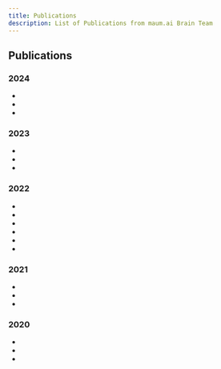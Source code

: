 ```yaml
---
title: Publications
description: List of Publications from maum.ai Brain Team
---
```





<!-- ![maum.ai Logo](assets/maumai_BI.png) -->
## Publications

### 2024
<section id="activities" className={styles.category}>
    <ul className={styles.publications}>
        <li>
            <features.ConferenceItem conference="Interspeech"/>
            <features.PaperTitle paperLink="https://arxiv.org/abs/2406.06111" title="JenGAN: Stacked Shifted Filters in GAN-Based Speech Synthesis"/>
            <features.AuthorItem authors={["Hyunjae Cho", "Junhyeok Lee", "Wonbin Jung"]} numFirstAuthor={2} isBrainTeam={[true, true, true]}/>
            <features.PaperDescription preview="Non-autoregressive GAN-based neural vocoders are widely used due to their fast inference speed and high perceptual quality. "
            description="However, they often suffer from audible artifacts such as tonal artifacts in their generated results. Therefore, we propose JenGAN, a new training strategy that involves stacking shifted low-pass filters to ensure the shift-equivariant property. This method helps prevent aliasing and reduce artifacts while preserving the model structure used during inference. In our experimental evaluation, JenGAN consistently enhances the performance of vocoder models, yielding significantly superior scores across the majority of evaluation metrics."/>
        </li>
        <li>
            <features.ConferenceItem conference="ICASSP"/>
            <features.PaperTitle paperLink="https://arxiv.org/abs/2401.17690" title="EnCLAP: Combining Neural Audio Codec and Audio-Text Joint Embedding for Automated Audio Captioning"/>
            <features.AuthorItem authors={["Jaeyeon Kim", "Jaeyoon Jung", "Jinjoo Lee", "Sang Hoon Woo"]} numFirstAuthor={1} isBrainTeam={[true, true, true, false]}/>
            <features.PaperDescription preview="We propose EnCLAP, a novel framework for automated audio captioning. "
            description="EnCLAP employs two acoustic representation models, EnCodec and CLAP, along with a pretrained language model, BART. We also introduce a new training objective called masked codec modeling that improves acoustic awareness of the pretrained language model. Experimental results on AudioCaps and Clotho demonstrate that our model surpasses the performance of baseline models. Source code will be available at https://github.com/jaeyeonkim99/EnCLAP. An online demo is available at https://huggingface.co/spaces/enclap-team/enclap."/>
            <features.GithubItem link="https://github.com/jaeyeonkim99/EnCLAP" />
            <features.DemoItem link="https://huggingface.co/spaces/enclap-team/enclap" />
        </li>
        <li>
            <features.ConferenceItem conference="ICASSP"/>
            <features.PaperTitle paperLink="https://arxiv.org/abs/2402.01298" title="Learning Semantic Information from Raw Audio Signal Using Both Contextual and Phonetic Representations"/>
            <features.AuthorItem authors={["Jaeyeon Kim", "Injune Hwang", "Kyogu Lee"]} numFirstAuthor={1} isBrainTeam={[true, false, false]}/>
            <features.PaperDescription preview="We propose a framework to learn semantics from raw audio signals using two types of representations, encoding contextual and phonetic information respectively."
            description=" Specifically, we introduce a speech-to-unit processing pipeline that captures two types of representations with different time resolutions. For the language model, we adopt a dual-channel architecture to incorporate both types of representation. We also present new training objectives, masked context reconstruction and masked context prediction, that push models to learn semantics effectively. Experiments on the sSIMI metric of Zero Resource Speech Benchmark 2021 and Fluent Speech Command dataset show our framework learns semantics better than models trained with only one type of representation."/>
        </li>
    </ul>
</section>

### 2023

<section id="activities" className={styles.category}>
    <ul className={styles.publications}>
        <li>
            <features.ConferenceItem conference="ICML Workshop"/>
            <features.PaperTitle paperLink="https://arxiv.org/abs/2302.12391" title="PITS: Variational Pitch Inference without Fundamental Frequency for End-to-End Pitch-controllable TTS"/>
            <features.AuthorItem authors={["Junhyeok Lee", "Wonbin Jung", "Hyungjae Cho", "Jaeyeon Kim", "Jaehwan Kim"]} numFirstAuthor={1} isBrainTeam={[true, true, true, true, true]}/>
            <features.PaperDescription preview="Previous pitch-controllable text-to-speech (TTS) models rely on directly modeling fundamental frequency, leading to low variance in synthesized speech."
            description="To address this issue, we propose PITS, an end-to-end pitch-controllable TTS model that utilizes variational inference to model pitch. Based on VITS, PITS incorporates the Yingram encoder, the Yingram decoder, and adversarial training of pitch-shifted synthesis to achieve pitch-controllability. Experiments demonstrate that PITS generates high-quality speech that is indistinguishable from ground truth speech and has high pitch-controllability without quality degradation."/>
            <features.GithubItem link="https://github.com/anonymous-pits/pits" />
            <features.DemoItem link="https://huggingface.co/spaces/anonymous-pits/pits" />
        </li>
        <li>
            <features.ConferenceItem conference="ICML Workshop"/>
            <features.PaperTitle paperLink="https://openreview.net/forum?id=qL47xtuEuv" title="E3-VITS: Emotional End-to-End TTS with Cross-speaker Style Transfer"/>
            <features.AuthorItem authors={["Wonbin Jung", "Junhyeok Lee"]} numFirstAuthor={1} isBrainTeam={[true, true]}/>
            <features.PaperDescription preview="Since previous emotional TTS models are based on a two-stage pipeline or additional labels, their training process is complex and requires a high labeling cost. "
            description="To deal with this problem, this paper presents E3-VITS, an end-to-end emotional TTS model that addresses the limitations of existing models. E3-VITS synthesizes high-quality speeches for multi-speaker conditions, supports both reference speech and textual description-based emotional speech synthesis, and enables cross-speaker emotion transfer with a disjoint dataset. To implement E3-VITS, we propose batch-permuted style perturbation, which generates audio samples with unpaired emotion to increase the quality of cross-speaker emotion transfer. Results show that E3-VITS outperforms the baseline model in terms of naturalness, speaker and emotion similarity, and inference speed."/>
            <features.GithubItem link="https://github.com/Wonbin-Jung/e3-vits" />
            <features.DemoItem link="https://wonbin-jung.github.io/e3-vits/" />
        </li>
        <li>
            <features.ConferenceItem conference="ICASSP"/>
            <features.PaperTitle paperLink="https://arxiv.org/abs/2211.04610" title="PhaseAug: A Differentiable Augmentation for Speech Synthesis to Simulate One-to-Many Mapping"/>
            <features.AuthorItem authors={["Junhyeok Lee", "Seungu Han", "Hyunjae Cho", "Wonbin Jung"]} numFirstAuthor={1} isBrainTeam={[true, true, true, true]}/>
            <features.PaperDescription preview="In this paper, we present PhaseAug, a differentiable augmentation for speech synthesis "
            description="Previous generative adversarial network (GAN)-based neural vocoders are trained to reconstruct the exact ground truth waveform from the paired mel-spectrogram and do not consider the one-to-many relationship of speech synthesis. This conventional training causes overfitting for both the discriminators and the generator, leading to the periodicity artifacts in the generated audio signal. In this work, we present PhaseAug, the first differentiable augmentation for speech synthesis that rotates the phase of each frequency bin to simulate one-to-many mapping. With our proposed method, we outperform baselines without any architecture modification. Code and audio samples will be available at https://github.com/maum-ai/phaseaug."/>
            <features.GithubItem link="https://github.com/maum-ai/phaseaug" />
            <features.DemoItem link="https://maum-ai.github.io/phaseaug/" />
        </li>
    </ul>
</section>


### 2022

<section id="activities" className={styles.category}>
    <ul className={styles.publications}>
        <li>
            <features.ConferenceItem conference="Interspeech"/>
            <features.PaperTitle paperLink="https://arxiv.org/abs/2206.12132" title="SANE-TTS: Stable And Natural End-to-End Multilingual Text-to-Speech"/>
            <features.AuthorItem authors={["Hyunjae Cho", "Wonbin Jung", "Junhyeok Lee", "Sang Hoon Woo"]} numFirstAuthor={1} isBrainTeam={[true, true, true, true]}/>
            <features.PaperDescription preview="In this paper, we present SANE-TTS, a stable and natural end-to-end multilingual TTS model. "
            description="By the difficulty of obtaining multilingual corpus for given speaker, training multilingual TTS model with monolingual corpora is unavoidable. We introduce speaker regularization loss that improves speech naturalness during cross-lingual synthesis as well as domain adversarial training, which is applied in other multilingual TTS models. Furthermore, by adding speaker regularization loss, replacing speaker embedding with zero vector in duration predictor stabilizes cross-lingual inference. With this replacement, our model generates speeches with moderate rhythm regardless of source speaker in cross-lingual synthesis. In MOS evaluation, SANE-TTS achieves naturalness score above 3.80 both in cross-lingual and intralingual synthesis, where the ground truth score is 3.99. Also, SANE-TTS maintains speaker similarity close to that of ground truth even in cross-lingual inference. Audio samples are available on our web page."/>
            <features.DemoItem link="https://maum-ai.github.io/sane-tts/" />
        </li>
        <li>
            <features.ConferenceItem conference="Interspeech"/>
            <features.PaperTitle paperLink="https://arxiv.org/abs/2206.08545" title="NU-Wave 2: A General Neural Audio Upsampling Model for Various Sampling Rates"/>
            <features.AuthorItem authors={["Seungu Han", "Junhyeok Lee"]} numFirstAuthor={1} isBrainTeam={[true, true]}/>
            <features.PaperDescription preview="Conventionally, audio super-resolution models fixed the initial and the target sampling rates, which necessitate the model to be trained for each pair of sampling rates. "
            description="We introduce NU-Wave 2, a diffusion model for neural audio upsampling that enables the generation of 48 kHz audio signals from inputs of various sampling rates with a single model. Based on the architecture of NU-Wave, NU-Wave 2 uses short-time Fourier convolution (STFC) to generate harmonics to resolve the main failure modes of NU-Wave, and incorporates bandwidth spectral feature transform (BSFT) to condition the bandwidths of inputs in the frequency domain. We experimentally demonstrate that NU-Wave 2 produces high-resolution audio regardless of the sampling rate of input while requiring fewer parameters than other models."/>
            <features.GithubItem link="https://github.com/maum-ai/nuwave2" />
            <features.DemoItem link="https://maum-ai.github.io/nuwave2/" />
        </li>
        <li>
            <features.ConferenceItem conference="PR Letters"/>
            <features.PaperTitle paperLink="https://www.sciencedirect.com/science/article/abs/pii/S0167865522001076" title="Zero-Shot Semantic Segmentation via Spatial and Multi-Scale Aware Visual Class Embedding"/>
            <features.AuthorItem authors={["Sungguk Cha", "Yooseung Wang"]} numFirstAuthor={2} isBrainTeam={[true, false]}/>
            <features.PaperDescription preview="Fully supervised semantic segmentation technologies bring a paradigm shift in scene understanding. "
            description="However, the burden of expensive labeling cost remains as a challenge. To solve the cost problem, recent studies proposed language model based zero-shot semantic segmentation (L-ZSSS) approaches. In this paper, we address L-ZSSS has a limitation in generalization which is a virtue of zero-shot learning. Tackling the limitation, we propose a language-model-free zero-shot semantic segmentation framework, Spatial and Multi-scale aware Visual Class Embedding Network (SM-VCENet). Furthermore, leveraging vision-oriented class embedding SM-VCENet enriches visual information of the class embedding by multi-scale attention and spatial attention. We also propose a novel benchmark (PASCAL2COCO) for zero-shot semantic segmentation, which provides generalization evaluation by domain adaptation and contains visually challenging samples. In experiments, our SM-VCENet outperforms zero-shot semantic segmentation state-of-the-art by a significant margin in both PASCAL-5i and PASCAL2COCO benchmarks."/>
        </li>
        <li>
            <features.ConferenceItem conference="CVPR Demo"/>
            <features.PaperTitle paperLink="https://openaccess.thecvf.com/content/CVPR2022/html/Song_Talking_Face_Generation_With_Multilingual_TTS_CVPR_2022_paper.html" title="Talking Face Generation with Multilingual TTS"/>
            <features.AuthorItem authors={["Hyoung-Kyu Song", "Sang Hoon Woo", "Junhyeok Lee", "Seungmin Yang", "Hyunjae Cho", "Dongho Choi", "Kang-wook Kim", "Youseong Lee"]} numFirstAuthor={2} isBrainTeam={[true, true, true, true, true, true, true, true]}/>
            <features.PaperDescription preview="In this work, we propose a joint system combining a talking face generation system with a text-to-speech system that can generate multilingual talking face videos from only the text input. "
            description="Our system can synthesize natural multilingual speeches while maintaining the vocal identity of the speaker, as well as lip movements synchronized to the synthesized speech. We demonstrate the generalization capabilities of our system by selecting four languages (Korean, English, Japanese, and Chinese) each from a different language family. We also compare the outputs of our talking face generation model to outputs of a prior work that claims multilingual support. For our demo, we add a translation API to the preprocessing stage and present it in the form of a neural dubber so that users can utilize the multilingual property of our system more easily."/>
            <features.DemoItem link="https://huggingface.co/spaces/CVPR/ml-talking-face" customName="🤗Demo" />
            <features.MiscItem link="https://www.youtube.com/watch?v=toqdD1F_ZsU" customName="Screencast" />
        </li>
        <li>
            <features.ConferenceItem conference="CVPR"/>
            <features.PaperTitle paperLink="https://arxiv.org/abs/2106.07023" title="Styleformer: Transformer based Generative Adversarial Networks with Style Vector"/>
            <features.AuthorItem authors={["Jeeseung Park", "Younggeun Kim"]} numFirstAuthor={2} isBrainTeam={[false, true]}/>
            <features.PaperDescription preview="We propose Styleformer, which is a style-based generator for GAN architecture, but a convolution-free transformer-based generator. "
            description="In our paper, we explain how a transformer can generate high-quality images, overcoming the disadvantage that convolution operations are difficult to capture global features in an image. Furthermore, we change the demodulation of StyleGAN2 and modify the existing transformer structure (e.g., residual connection, layer normalization) to create a strong style-based generator with a convolution-free structure. We also make Styleformer lighter by applying Linformer, enabling Styleformer to generate higher resolution images and result in improvements in terms of speed and memory. We experiment with the low-resolution image dataset such as CIFAR-10, as well as the high-resolution image dataset like LSUN-church. Styleformer records FID 2.82 and IS 9.94 on CIFAR-10, a benchmark dataset, which is comparable performance to the current state-of-the-art and outperforms all GAN-based generative models, including StyleGAN2-ADA with fewer parameters on the unconditional setting. We also both achieve new state-of-the-art with FID 15.17, IS 11.01, and FID 3.66, respectively on STL-10 and CelebA."/>
            <features.GithubItem link="https://github.com/Jeeseung-Park/Styleformer" />
        </li>
        <li>
            <features.ConferenceItem conference="ICASSP"/>
            <features.PaperTitle paperLink="https://arxiv.org/abs/2104.00931" title="Assem-VC: Realistic Voice Conversion by Assembling Modern Speech Synthesis Techniques"/>
            <features.AuthorItem authors={["Kang-wook Kim", "Seung-won Park", "Junhyeok Lee", "Myun-chul Joe"]} numFirstAuthor={1} isBrainTeam={[true, true, true, true]}/>
            <features.PaperDescription preview="Recent works on voice conversion (VC) focus on preserving the rhythm and the intonation as well as the linguistic content. "
            description="To preserve these features from the source, we decompose current non-parallel VC systems into two encoders and one decoder. We analyze each module with several experiments and reassemble the best components to propose Assem-VC, a new state-of-the-art any-to-many non-parallel VC system. We also examine that PPG and Cotatron features are speaker-dependent, and attempt to remove speaker identity with adversarial training."/>
            <features.GithubItem link="https://github.com/maum-ai/assem-vc" />
        </li>
    </ul>
</section>


### 2021

<section id="activities" className={styles.category}>
    <ul className={styles.publications}>
        <li>
            <features.ConferenceItem conference="NeurIPS Workshop (Oral)"/>
            <features.PaperTitle paperLink="https://arxiv.org/abs/2110.12676" title="Controllable and Interpretable Singing Voice Decomposition via Assem-VC"/>
            <features.AuthorItem authors={["Kang-wook Kim", "Junhyeok Lee"]} numFirstAuthor={1} isBrainTeam={[true, true]}/>
            <features.PaperDescription preview="We propose a singing decomposition system that encodes time-aligned linguistic content, pitch, and source speaker identity via Assem-VC. "
            description="With decomposed speaker-independent information and the target speaker's embedding, we could synthesize the singing voice of the target speaker. In conclusion, we made a perfectly synced duet with the user's singing voice and the target singer's converted singing voice."/>
            <features.GithubItem link="https://github.com/maum-ai/assem-vc" />
            <features.DemoItem link="https://maum-ai.github.io/assem-vc/singer/" />
        </li>
        <li>
            <features.ConferenceItem conference="Interspeech"/>
            <features.PaperTitle paperLink="https://arxiv.org/abs/2104.02321" title="NU-Wave: A Diffusion Probabilistic Model for Neural Audio Upsampling"/>
            <features.AuthorItem authors={["Junhyeok Lee", "Seungu Han"]} numFirstAuthor={1} isBrainTeam={[true, true]}/>
            <features.PaperDescription preview="In this work, we introduce NU-Wave, the first neural audio upsampling model to produce waveforms of sampling rate 48kHz from coarse 16kHz or 24kHz inputs, while prior works could generate only up to 16kHz. "
            description="NU-Wave is the first diffusion probabilistic model for audio super-resolution which is engineered based on neural vocoders. NU-Wave generates high-quality audio that achieves high performance in terms of signal-to-noise ratio (SNR), log-spectral distance (LSD), and accuracy of the ABX test. In all cases, NU-Wave outperforms the baseline models despite the substantially smaller model capacity (3.0M parameters) than baselines (5.4-21%)."/>
            <features.GithubItem link="https://github.com/maum-ai/nuwave" />
            <features.DemoItem link="https://maum-ai.github.io/nuwave" />
        </li>
        <li>
            <features.ConferenceItem conference="CVPR Workshop"/>
            <features.PaperTitle paperLink="" title="Sharp Edge Recovery via SE(3)-Equivariant Network"/>
            <features.AuthorItem authors={["Youseong Lee"]} numFirstAuthor={1} isBrainTeam={[true]}/>
            <features.MiscItem link="https://youtu.be/UVYQzQ-mH1w?t=9231" customName="Talk"/>
        </li>
    </ul>
</section>


### 2020

<section id="activities" className={styles.category}>
    <ul className={styles.publications}>
        <li>
            <features.ConferenceItem conference="NeurIPS Workshop"/>
            <features.PaperTitle paperLink="" title="DS4C Patient Policy Province Dataset: A Comprehensive COVID-19 Dataset for Causal and Epidemiological Analysis"/>
            <features.AuthorItem authors={["Jimi Kim", "DongHwan Jang", "Seojin Jang", "Woncheol Lee", "Joong Kun Lee"]} numFirstAuthor={1} isBrainTeam={[false, true, false, false, true]}/>
            <features.MiscItem link="https://www.cmu.edu/dietrich/causality/neurips20ws/" customName="Workshop"/>
        </li>
        <li>
            <features.ConferenceItem conference="Interspeech"/>
            <features.PaperTitle paperLink="https://arxiv.org/abs/2005.03295" title="Cotatron: Transcription-Guided Speech Encoder for Any-to-Many Voice Conversion without Parallel Data"/>
            <features.AuthorItem authors={["Seung-won Park", "Doo-young Kim", "Myun-chul Joe"]} numFirstAuthor={1} isBrainTeam={[true, true, true]}/>
            <features.PaperDescription preview="We propose Cotatron, a transcription-guided speech encoder for speaker-independent linguistic representation. "
            description="Cotatron is based on the multispeaker TTS architecture and can be trained with conventional TTS datasets. We train a voice conversion system to reconstruct speech with Cotatron features, which is similar to the previous methods based on Phonetic Posteriorgram (PPG). By training and evaluating our system with 108 speakers from the VCTK dataset, we outperform the previous method in terms of both naturalness and speaker similarity. Our system can also convert speech from speakers that are unseen during training, and utilize ASR to automate the transcription with minimal reduction of the performance."/>
            <features.GithubItem link="https://github.com/maum-ai/cotatron" />
            <features.DemoItem link="https://maum-ai.github.io/cotatron/" />
            <features.MiscItem link="https://youtu.be/lnNuL8hqoh4" customName="Talk"/>
        </li>
        <li>
            <features.ConferenceItem conference="ECCV Workshop"/>
            <features.PaperTitle paperLink="https://arxiv.org/abs/2009.02857" title="3D Room Layout Estimation Beyond the Manhattan World Assumption"/>
            <features.AuthorItem authors={["Dongho Choi"]} numFirstAuthor={1} isBrainTeam={[true]}/>
            <features.PaperDescription preview="Predicting 3D room layout from single image is a challenging task with many applications. "
            description="In this paper, we propose a new training and post-processing method for 3D room layout estimation, built on a recent state-of-the-art 3D room layout estimation model. Experimental results show our method outperforms state-of-the-art approaches by a large margin in predicting visible room layout. Our method has obtained the 3rd place in 2020 Holistic Scene Structures for 3D Vision Workshop."/>
        </li>
    </ul>
</section>
